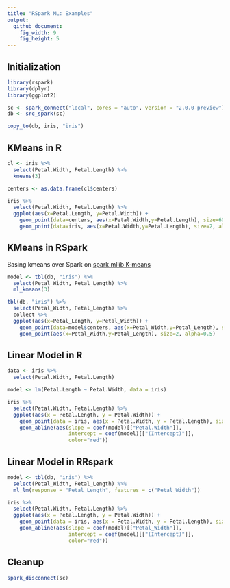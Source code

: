 ```yaml
---
title: "RSpark ML: Examples"
output:
  github_document:
    fig_width: 9
    fig_height: 5
---
```


## Initialization

```r
library(rspark)
library(dplyr)
library(ggplot2)

sc <- spark_connect("local", cores = "auto", version = "2.0.0-preview")
db <- src_spark(sc)

copy_to(db, iris, "iris")
```

## KMeans in R

```r

cl <- iris %>%
  select(Petal.Width, Petal.Length) %>%
  kmeans(3)

centers <- as.data.frame(cl$centers)

iris %>%
  select(Petal.Width, Petal.Length) %>%
  ggplot(aes(x=Petal.Length, y=Petal.Width)) +
    geom_point(data=centers, aes(x=Petal.Width,y=Petal.Length), size=60, alpha=0.1) +
    geom_point(data=iris, aes(x=Petal.Width,y=Petal.Length), size=2, alpha=0.5)
```

## KMeans in RSpark

Basing kmeans over Spark on [spark.mllib K-means](http://spark.apache.org/docs/latest/mllib-clustering.html#k-means)

```r

model <- tbl(db, "iris") %>%
  select(Petal_Width, Petal_Length) %>%
  ml_kmeans(3)

tbl(db, "iris") %>%
  select(Petal_Width, Petal_Length) %>%
  collect %>%
  ggplot(aes(x=Petal_Length, y=Petal_Width)) +
    geom_point(data=model$centers, aes(x=Petal_Width,y=Petal_Length), size=60, alpha=0.1) +
    geom_point(aes(x=Petal_Width,y=Petal_Length), size=2, alpha=0.5)

```

## Linear Model in R

```r
data <- iris %>%
  select(Petal.Width, Petal.Length)

model <- lm(Petal.Length ~ Petal.Width, data = iris)

iris %>%
  select(Petal.Width, Petal.Length) %>%
  ggplot(aes(x = Petal.Length, y = Petal.Width)) +
    geom_point(data = iris, aes(x = Petal.Width, y = Petal.Length), size=2, alpha=0.5) +
    geom_abline(aes(slope = coef(model)[["Petal.Width"]],
                    intercept = coef(model)[["(Intercept)"]],
                    color="red"))
```

## Linear Model in RRspark

```r
model <- tbl(db, "iris") %>%
  select(Petal_Width, Petal_Length) %>%
  ml_lm(response = "Petal_Length", features = c("Petal_Width"))

iris %>%
  select(Petal.Width, Petal.Length) %>%
  ggplot(aes(x = Petal.Length, y = Petal.Width)) +
    geom_point(data = iris, aes(x = Petal.Width, y = Petal.Length), size=2, alpha=0.5) +
    geom_abline(aes(slope = coef(model)[["Petal_Width"]],
                    intercept = coef(model)[["(Intercept)"]],
                    color="red"))
```


## Cleanup

```r
spark_disconnect(sc)
```
